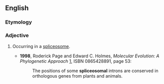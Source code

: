 ==English==


===Etymology===

{{suffix|spliceosome|al|lang=en}}

===Adjective===
{{en-adj|-}}

# {{context|genetics|lang=en}} Occurring in a [[spliceosome]].
#*'''1998''', Roderick Page and Edward C. Holmes, ''Molecular Evolution: A Phylogenetic Approach'' [http://books.google.com/books?id=ky2mB7VVeWQC], ISBN 0865428891, page 53:
#*:The positions of some '''spliceosomal''' introns are conserved in orthologous genes from plants and animals.